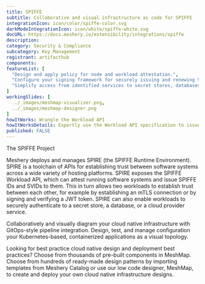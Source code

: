 ```yaml
---
title: SPIFFE
subtitle: Collaborative and visual infrastructure as code for SPIFFE
integrationIcon: icon/color/spiffe-color.svg
darkModeIntegrationIcon: icon/white/spiffe-white.svg
docURL: https://docs.meshery.io/extensibility/integrations/spiffe
description: 
category: Security & Compliance
subcategory: Key Management
registrant: artifacthub
components: 
featureList: [
  "Design and apply policy for node and workload attestation.",
  "Configure your signing framework for securely issuing and renewing SVIDs.",
  "Simplify access from identified services to secret stores, databases, services meshes and cloud provider services."
]
workingSlides: [
  ../_images/meshmap-visualizer.png,
  ../_images/meshmap-designer.png
]
howItWorks: Wrangle the Workload API
howItWorksDetails: Expertly use the Workload API specification to issue and retrieve SVIDs.
published: FALSE
---
```

<p>
The SPIFFE Project
</p>
<p>
    Meshery deploys and manages SPIRE (the SPIFFE Runtime Environment). SPIRE is a toolchain of APIs for establishing trust between software systems across a wide variety of hosting platforms. SPIRE exposes the SPIFFE Workload API, which can attest running software systems and issue SPIFFE IDs and SVIDs to them. This in turn allows two workloads to establish trust between each other, for example by establishing an mTLS connection or by signing and verifying a JWT token. SPIRE can also enable workloads to securely authenticate to a secret store, a database, or a cloud provider service.
</p>
<p>
    Collaboratively and visually diagram your cloud native infrastructure with GitOps-style pipeline integration. Design, test, and manage configuration your Kubernetes-based, containerized applications as a visual topology.
</p>
<p>
    Looking for best practice cloud native design and deployment best practices? Choose from thousands of pre-built components in MeshMap. Choose from hundreds of ready-made design patterns by importing templates from Meshery Catalog or use our low code designer, MeshMap, to create and deploy your own cloud native infrastructure designs.
</p>
